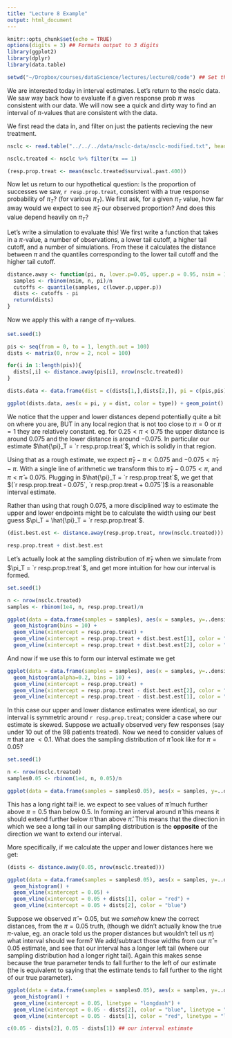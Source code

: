 ```yaml
---
title: "Lecture 8 Example"
output: html_document
---
```


```r
knitr::opts_chunk$set(echo = TRUE)
options(digits = 3) ## Formats output to 3 digits
library(ggplot2)
library(dplyr)
library(data.table)

setwd("~/Dropbox/courses/dataScience/lectures/lecture8/code") ## Set this to your own working directory
```

We are interested today in interval estimates. Let's return to the nsclc data. We saw way back how to evaluate if a given response prob $\pi$ was consistent with our data. We will now see a quick and dirty way to find an interval of $\pi$-values that are consistent with the data. 

We first read the data in, and filter on just the patients recieving the new treatment.


```r

nsclc <- read.table("../../../data/nsclc-data/nsclc-modified.txt", header = TRUE)

nsclc.treated <- nsclc %>% filter(tx == 1)

(resp.prop.treat <- mean(nsclc.treated$survival.past.400))

```

Now let us return to our hypothetical question: Is the proportion of successes we saw, `r resp.prop.treat`, consistent with a true response probability of $\pi_T$? (for various $\pi_T$). We first ask, for a given $\pi_T$ value, how far away would we expect to see $\hat{\pi}_T$ our observed proportion? And does this value depend heavily on $\pi_T$?

Let's write a simulation to evaluate this! We first write a function that takes in a $\pi$-value, a number of observations, a lower tail cutoff, a higher tail cutoff, and a number of simulations. From these it calculates the distance between $\pi$ and the quantiles corresponding to the lower tail cutoff and the higher tail cutoff.

``` r

distance.away <- function(pi, n, lower.p=0.05, upper.p = 0.95, nsim = 1e4){
  samples <- rbinom(nsim, n, pi)/n
  cutoffs <- quantile(samples, c(lower.p,upper.p))
  dists <- cutoffs - pi
  return(dists)
}
```

Now we apply this with a range of $\pi_T$-values.

``` r
set.seed(1)

pis <- seq(from = 0, to = 1, length.out = 100)
dists <- matrix(0, nrow = 2, ncol = 100)

for(i in 1:length(pis)){
  dists[,i] <- distance.away(pis[i], nrow(nsclc.treated))
}

dists.data <- data.frame(dist = c(dists[1,],dists[2,]), pi = c(pis,pis), type = c(rep("lower", length(pis)), rep("upper",length(pis))))

ggplot(dists.data, aes(x = pi, y = dist, color = type)) + geom_point()

```
We notice that the upper and lower distances depend potentially quite a bit on where you are, BUT in any local region that is not too close to $\pi=0$ or $\pi=1$ they are relatively constant. eg. for $0.25 < \pi < 0.75$ the upper distance is around $0.075$ and the lower distance is around $-0.075$. In particular our estimate $\hat{\pi}_T = `r resp.prop.treat`$, which is solidly in that region.

Using that as a rough estimate, we expect $\hat{\pi}_T - \pi < 0.075$ and $-0.075 < \hat{\pi}_T - \pi$. With a single line of arithmetic we transform this to $\hat{\pi}_T - 0.075 < \pi$, and $\pi <\hat{\pi} + 0.075$. Plugging in $\hat{\pi}_T = `r resp.prop.treat`$, we get that $(`r resp.prop.treat - 0.075`, `r resp.prop.treat + 0.075`)$ is a reasonable interval estimate.

Rather than using that rough $0.075$, a more disciplined way to estimate the upper and lower endpoints might be to calculate the width using our best guess $\pi_T = \hat{\pi}_T = `r resp.prop.treat`$.

``` r
(dist.best.est <- distance.away(resp.prop.treat, nrow(nsclc.treated)))

resp.prop.treat + dist.best.est
```

Let's actually look at the sampling distribution of $\hat{\pi}_T$ when we simulate from $\pi_T = `r resp.prop.treat`$, and get more intuition for how our interval is formed.

``` r
set.seed(1)

n <- nrow(nsclc.treated)
samples <- rbinom(1e4, n, resp.prop.treat)/n

ggplot(data = data.frame(samples = samples), aes(x = samples, y=..density..)) + 
  geom_histogram(bins = 10) +
  geom_vline(xintercept = resp.prop.treat) +
  geom_vline(xintercept = resp.prop.treat + dist.best.est[1], color = "red") +
  geom_vline(xintercept = resp.prop.treat + dist.best.est[2], color = "blue")

```

And now if we use this to form our interval estimate we get

``` r
ggplot(data = data.frame(samples = samples), aes(x = samples, y=..density..)) + 
  geom_histogram(alpha=0.2, bins = 10) +
  geom_vline(xintercept = resp.prop.treat) +
  geom_vline(xintercept = resp.prop.treat - dist.best.est[2], color = "blue", linetype = "longdash") +
  geom_vline(xintercept = resp.prop.treat - dist.best.est[1], color = "red", linetype = "longdash")
```

In this case our upper and lower distance estimates were identical, so our interval is symmetric around `r resp.prop.treat`; consider a case where our estimate is skewed. Suppose we actually observed very few responses (say under $10$ out of the $98$ patients treated). Now we need to consider values of $\pi$ that are $<0.1$. What does the sampling distribution of $\hat{\pi}$ look like for $\pi = 0.05$?

``` r
set.seed(1)

n <- nrow(nsclc.treated)
samples0.05 <- rbinom(1e4, n, 0.05)/n

ggplot(data = data.frame(samples = samples0.05), aes(x = samples, y=..density..)) + geom_histogram()

```

This has a long right tail! ie. we expect to see values of $\hat{\pi}$ much further above $\pi=0.5$ than below $0.5$. In forming an interval around $\hat{\pi}$ this means it should extend further below $\hat{\pi}$ than above $\hat{\pi}$. This means that the direction in which we see a long tail in our sampling distribution is the **opposite** of the direction we want to extend our interval.

More specifically, if we calculate the upper and lower distances here we get:

``` r

(dists <- distance.away(0.05, nrow(nsclc.treated)))

ggplot(data = data.frame(samples = samples0.05), aes(x = samples, y=..density..)) + 
  geom_histogram() + 
  geom_vline(xintercept = 0.05) +
  geom_vline(xintercept = 0.05 + dists[1], color = "red") +
  geom_vline(xintercept = 0.05 + dists[2], color = "blue")


```

Suppose we observed $\hat{\pi} = 0.05$, but we *somehow* knew the correct distances, from the $\pi = 0.05$ truth, (though we didn't actually know the true $\pi$-value, eg. an oracle told us the proper distances but wouldn't tell us $\pi$) what interval should we form? We add/subtract those widths from our $\hat{\pi} = 0.05$ estimate, and see that our interval has a longer left tail (where our sampling distribution had a longer right tail). Again this makes sense because the true parameter tends to fall further to the left of our estimate (the is equivalent to saying that the estimate tends to fall further to the right of our true parameter).

``` r

ggplot(data = data.frame(samples = samples0.05), aes(x = samples, y=..density..)) + 
  geom_histogram() + 
  geom_vline(xintercept = 0.05, linetype = "longdash") +
  geom_vline(xintercept = 0.05 - dists[2], color = "blue", linetype = "longdash") +
  geom_vline(xintercept = 0.05 - dists[1], color = "red", linetype = "longdash")

c(0.05 - dists[2], 0.05 - dists[1]) ## our interval estimate

```